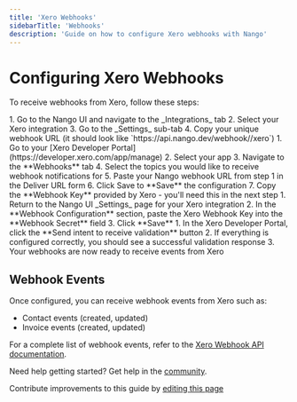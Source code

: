 ```yaml
---
title: 'Xero Webhooks'
sidebarTitle: 'Webhooks'
description: 'Guide on how to configure Xero webhooks with Nango'
---
```


# Configuring Xero Webhooks

To receive webhooks from Xero, follow these steps:

<Steps>
  <Step title="Get your Nango webhook URL">
    1. Go to the Nango UI and navigate to the _Integrations_ tab
    2. Select your Xero integration
    3. Go to the _Settings_ sub-tab
    4. Copy your unique webhook URL (it should look like `https://api.nango.dev/webhook/<UUID>/xero`)
  </Step>
  <Step title="Configure webhook in Xero">
    1. Go to your [Xero Developer Portal](https://developer.xero.com/app/manage)
    2. Select your app
    3. Navigate to the **Webhooks** tab
    4. Select the topics you would like to receive webhook notifications for
    5. Paste your Nango webhook URL from step 1 in the Deliver URL form
    6. Click Save to **Save** the configuration
    7. Copy the **Webhook Key** provided by Xero - you'll need this in the next step
  </Step>
  <Step title="Add webhook secret to Nango">
    1. Return to the Nango UI _Settings_ page for your Xero integration
    2. In the **Webhook Configuration** section, paste the Xero Webhook Key into the **Webhook Secret** field
    3. Click **Save**
  </Step>
  <Step title="Verify the webhook">
    1. In the Xero Developer Portal, click the **Send intent to receive validation** button
    2. If everything is configured correctly, you should see a successful validation response
    3. Your webhooks are now ready to receive events from Xero
  </Step>
</Steps>

## Webhook Events

Once configured, you can receive webhook events from Xero such as:
- Contact events (created, updated)
- Invoice events (created, updated)

For a complete list of webhook events, refer to the [Xero Webhook API documentation](https://developer.xero.com/documentation/guides/webhooks/overview/).

<Tip>Need help getting started? Get help in the [community](https://nango.dev/slack).</Tip>

<Note>Contribute improvements to this guide by [editing this page](https://github.com/nangohq/nango/tree/master/docs-v2/integrations/all/xero/webhooks.mdx)</Note>